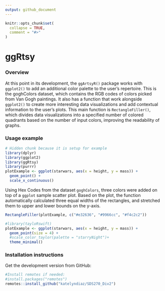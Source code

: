 ```yaml
---
output: github_document
---
```


<!-- README.md is generated from README.Rmd. Please edit that file -->

```r
knitr::opts_chunk$set(
  collapse = TRUE,
  comment = "#>"
)
```

# ggRtsy 

<!-- badges: start -->
<!-- badges: end -->

### Overview

At this point in its development, the `ggArtsyR()` package works with `ggplot2()` to add an additional color palette to the user’s repertoire. This is the goghColors dataset, which contains the RGB codes of colors picked from Van Gogh paintings. It also has a function that work alongside `ggplot2()` to create more interesting data visualizations and add contextual information to the user’s plots. This main function is `RectangleFiller()`, which divides data visualizations into a specified number of colored quadrants based on the number of input colors, improving the readability of graphs. 

### Usage example

```r
# Hidden chunk because it is setup for example
library(dplyr)
library(ggplot2)
library(ggRtsy)
library(purrr)
plotExample <- ggplot(starwars, aes(x = height, y = mass)) +
  geom_point() +
  scale_x_continuous()
```

Using Hex Codes from the dataset `goghColors`, three colors were added on top of a `ggplot` sample scatter plot. Based on the plot, the function automatically calculated three equal widths of the rectangles, and stretched them to upper and lower bounds on the y-axis. 

```r
RectangleFiller(plotExample, c("#e32636", "#9966cc", "#f4c2c2"))
```

```r
#library(tayloRswift)
plotExample <- ggplot(starwars, aes(x = height, y = mass)) +
  geom_point(size = 4) +
  #scale_color_taylor(palette = "starryNight")+
  theme_minimal()
```

### Installation instructions

Get the development version from GitHub:

```r
#Install remotes if needed:
#install.packages("remotes")
remotes::install_github("katelyndiaz/SDS270_Div2")
```

